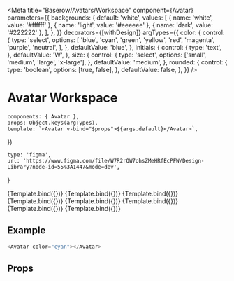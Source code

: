 

<Meta
    title="Baserow/Avatars/Workspace"
    component={Avatar}
    parameters={{
        backgrounds: {
            default: 'white',
            values: [
                { name: 'white', value: '#ffffff' },
                { name: 'light', value: '#eeeeee' },
                { name: 'dark', value: '#222222' },
            ],
        },
    }}
    decorators={[withDesign]}
    argTypes={{
        color: {
            control: {
                type: 'select',
                options: [
                    'blue',
                    'cyan',
                    'green',
                    'yellow',
                    'red',
                    'magenta',
                    'purple',
                    'neutral',
                ],
            },
            defaultValue: 'blue',
        },
        initials: {
            control: {
                type: 'text',
            },
            defaultValue: 'W',
        },
        size: {
            control: {
                type: 'select',
                options: ['small', 'medium', 'large', 'x-large'],
            },
            defaultValue: 'medium',
        },
        rounded: {
            control: {
                type: 'boolean',
                options: [true, false],
            },
            defaultValue: false,
        },
    }}
/>

# Avatar Workspace

    components: { Avatar },
    props: Object.keys(argTypes),
    template: `<Avatar v-bind="$props">${args.default}</Avatar>`,
})

    type: 'figma',
    url: 'https://www.figma.com/file/W7R2rQW7ohsZMeHRfEcPFW/Design-Library?node-id=55%3A1447&mode=dev',
}

<Canvas>
    <Story
        name="Blue"
        args={{ color: 'blue' }}
        parameters={{
            design: config(designConfig),
        }}
    >
        {Template.bind({})}
    </Story>
    <Story
        name="Cyan"
        args={{ color: 'cyan' }}
        parameters={{
            design: config(designConfig),
        }}
    >
        {Template.bind({})}
    </Story>
    <Story
        name="Green"
        args={{ color: 'green' }}
        parameters={{
            design: config(designConfig),
        }}
    >
        {Template.bind({})}
    </Story>
    <Story
        name="Red"
        args={{ color: 'red' }}
        parameters={{
            design: config(designConfig),
        }}
    >
        {Template.bind({})}
    </Story>
    <Story
        name="Yellow"
        args={{ color: 'yellow' }}
        parameters={{
            design: config(designConfig),
        }}
    >
        {Template.bind({})}
    </Story>
    <Story
        name="Purple"
        args={{ color: 'purple' }}
        parameters={{
            design: config(designConfig),
        }}
    >
        {Template.bind({})}
    </Story>
    <Story
        name="Magenta"
        args={{ color: 'magenta' }}
        parameters={{
            design: config(designConfig),
        }}
    >
        {Template.bind({})}
    </Story>
    <Story
        name="Neutral"
        args={{ color: 'neutral' }}
        parameters={{
            design: config(designConfig),
        }}
    >
        {Template.bind({})}
    </Story>
</Canvas>

## Example

```javascript
<Avatar color="cyan"></Avatar>
```

## Props

<Props of={Avatar} />
